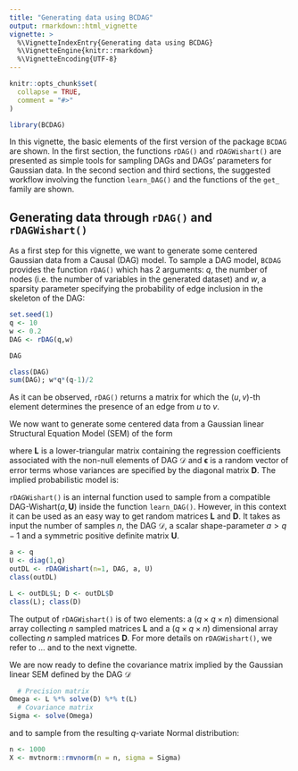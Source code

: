 ```yaml
---
title: "Generating data using BCDAG"
output: rmarkdown::html_vignette
vignette: >
  %\VignetteIndexEntry{Generating data using BCDAG}
  %\VignetteEngine{knitr::rmarkdown}
  %\VignetteEncoding{UTF-8}
---
```


```r
knitr::opts_chunk$set(
  collapse = TRUE,
  comment = "#>"
)
```

```r
library(BCDAG)
```

In this vignette, the basic elements of the first version of the package `BCDAG` are shown. In the first section, the functions `rDAG()` and `rDAGWishart()` are presented as simple tools for sampling DAGs and DAGs' parameters for Gaussian data. In the second section and third sections, the suggested workflow involving the function `learn_DAG()` and the functions of the `get_` family are shown.  

## Generating data through `rDAG()` and `rDAGWishart()`

As a first step for this vignette, we want to generate some centered Gaussian data from a Causal (DAG) model. 
To sample a DAG model, `BCDAG` provides the function `rDAG()` which has 2 arguments: $q$, the number of nodes (i.e. the number of variables in the generated dataset) and $w$, a sparsity parameter specifying the probability of edge inclusion in the skeleton of the DAG:

```r
set.seed(1)
q <- 10
w <- 0.2
DAG <- rDAG(q,w)
```


```r
DAG
```


```r
class(DAG)
sum(DAG); w*q*(q-1)/2
```
As it can be observed, `rDAG()` returns a matrix for which the $(u,v)$-th element determines the presence of an edge from *u* to *v*. 

We now want to generate some centered data from a Gaussian linear Structural Equation Model (SEM) of the form 
\begin{equation}
\boldsymbol{X} = (\boldsymbol I-\boldsymbol L)\boldsymbol X + \boldsymbol \epsilon, \quad \boldsymbol \epsilon \sim N_q(\boldsymbol 0, \boldsymbol D)
\end{equation}

where $\boldsymbol L$ is a lower-triangular matrix containing the regression coefficients associated with the non-null elements of DAG $\mathcal{D}$ and $\boldsymbol \epsilon$ is a random vector of error terms whose variances are specified by the diagonal matrix $\boldsymbol D$. The implied probabilistic model is:
\begin{equation}
X|(\boldsymbol L,\boldsymbol D), \mathcal{D} \sim N_q\left(\boldsymbol{0}, \left( \boldsymbol L \boldsymbol D^{-1} \boldsymbol L^T\right)^{-1} \right)
\end{equation}

`rDAGWishart()` is an internal function used to sample from a compatible $\text{DAG-Wishart}(a,\boldsymbol U)$ inside the function `learn_DAG()`. However, in this context it can be used as an easy way to get random matrices $\boldsymbol L$ and $\boldsymbol D$. It takes as input the number of samples $n$, the DAG $\mathcal{D}$, a scalar shape-parameter $a > q-1$ and a symmetric positive definite matrix $\boldsymbol U$.

```r
a <- q
U <- diag(1,q)
outDL <- rDAGWishart(n=1, DAG, a, U)
class(outDL)
```


```r
L <- outDL$L; D <- outDL$D
class(L); class(D)
```

The output of `rDAGWishart()` is of two elements: a $(q\times q \times n)$ dimensional array collecting $n$ sampled matrices $\boldsymbol L$ and a $(q\times q \times n)$ dimensional array collecting $n$ sampled matrices $\boldsymbol D$. For more details on `rDAGWishart()`, we refer to ... and to the next vignette.

We are now ready to define the covariance matrix implied by the Gaussian linear SEM defined by the DAG $\mathcal{D}$

```r
  # Precision matrix
Omega <- L %*% solve(D) %*% t(L)
  # Covariance matrix
Sigma <- solve(Omega)
```

and to sample from the resulting $q$-variate Normal distribution:

```r
n <- 1000
X <- mvtnorm::rmvnorm(n = n, sigma = Sigma)
```
